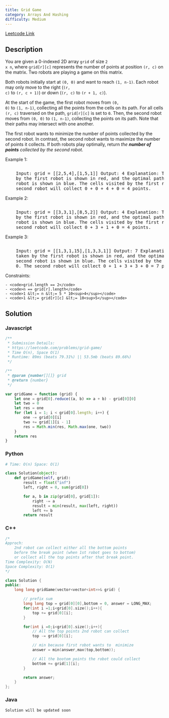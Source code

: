 ```yaml
---
title: Grid Game
category: Arrays And Hashing
difficulty: Medium
---
```


<Callout>

[Leetcode Link](https://leetcode.com/problems/grid-game)

</Callout>

## Description

You are given a 0-indexed 2D array <code>grid</code> of size <code>2 x n</code>, where <code>grid[r][c]</code> represents the number of points at position <code>(r, c)</code> on the matrix. Two robots are playing a game on this matrix.

Both robots initially start at <code>(0, 0)</code> and want to reach <code>(1, n-1)</code>. Each robot may only move to the right (<code>(r, c)</code> to <code>(r, c + 1)</code>) or down (<code>(r, c)</code> to <code>(r + 1, c)</code>).

At the start of the game, the first robot moves from <code>(0, 0)</code> to <code>(1, n-1)</code>, collecting all the points from the cells on its path. For all cells <code>(r, c)</code> traversed on the path, <code>grid[r][c]</code> is set to <code>0</code>. Then, the second robot moves from <code>(0, 0)</code> to <code>(1, n-1)</code>, collecting the points on its path. Note that their paths may intersect with one another.

The first robot wants to minimize the number of points collected by the second robot. In contrast, the second robot wants to maximize the number of points it collects. If both robots play optimally, return _the <b>number of points</b> collected by the second robot._

Example 1:

<Image
	alt=""
	src="https://assets.leetcode.com/uploads/2021/09/08/a1.png"
	width={388}
	height={103}
/>
<br />
<pre className="overflow-x-auto">
	Input: grid = [[2,5,4],[1,5,1]] Output: 4 Explanation: The optimal path taken
	by the first robot is shown in red, and the optimal path taken by the second
	robot is shown in blue. The cells visited by the first robot are set to 0. The
	second robot will collect 0 + 0 + 4 + 0 = 4 points.
</pre>

Example 2:

<Image
	alt=""
	src="https://assets.leetcode.com/uploads/2021/09/08/a2.png"
	width={384}
	height={105}
/>
<br />
<pre className="overflow-x-auto">
	Input: grid = [[3,3,1],[8,5,2]] Output: 4 Explanation: The optimal path taken
	by the first robot is shown in red, and the optimal path taken by the second
	robot is shown in blue. The cells visited by the first robot are set to 0. The
	second robot will collect 0 + 3 + 1 + 0 = 4 points.
</pre>

Example 3:

<Image
	alt=""
	src="https://assets.leetcode.com/uploads/2021/09/08/a3.png"
	width={493}
	height={103}
/>
<br />
<pre className="overflow-x-auto">
	Input: grid = [[1,3,1,15],[1,3,3,1]] Output: 7 Explanation: The optimal path
	taken by the first robot is shown in red, and the optimal path taken by the
	second robot is shown in blue. The cells visited by the first robot are set to
	0. The second robot will collect 0 + 1 + 3 + 3 + 0 = 7 points.
</pre>

Constraints:

    - <code>grid.length == 2</code>
    - <code>n == grid[r].length</code>
    - <code>1 &lt;= n &lt;= 5 * 10<sup>4</sup></code>
    - <code>1 &lt;= grid[r][c] &lt;= 10<sup>5</sup></code>

## Solution

### Javascript

```javascript
/**
 * Submission Details:
 * https://leetcode.com/problems/grid-game/
 * Time O(n), Space O(1)
 * Runtime: 89ms (beats 79.31%) || 53.5mb (beats 89.66%)
 */

/**
 * @param {number[][]} grid
 * @return {number}
 */

var gridGame = function (grid) {
	let one = grid[0].reduce((a, b) => a + b) - grid[0][0]
	let two = 0
	let res = one
	for (let i = 1; i < grid[0].length; i++) {
		one -= grid[0][i]
		two += grid[1][i - 1]
		res = Math.min(res, Math.max(one, two))
	}
	return res
}
```

### Python

```python
# Time: O(n) Space: O(1)

class Solution(object):
    def gridGame(self, grid):
        result = float("inf")
        left, right = 0, sum(grid[0])

        for a, b in zip(grid[0], grid[1]):
            right -= a
            result = min(result, max(left, right))
            left += b
        return result

```

### C++

```cpp
/*
Approch:
    2nd robot can collect either all the bottom points
    before the break point (when 1st robot goes to bottom)
    or collect all the top points after that break point.
Time Complexity: O(N)
Space Complexity: O(1)
*/

class Solution {
public:
    long long gridGame(vector<vector<int>>& grid) {

        // prefix sum
        long long top = grid[0][0],bottom = 0, answer = LONG_MAX;
        for(int i =1;i<grid[0].size();i++){
            top += grid[0][i];
        }

        for(int i =0;i<grid[0].size();i++){
            // All the top points 2nd robot can collect
            top -= grid[0][i];

            // min because first robot wants to  minimize
            answer = min(answer,max(top,bottom));

            // All the bootom points the robot could collect
            bottom += grid[1][i];
        }

        return answer;
    }
};
```

### Java

```java
Solution will be updated soon
```
